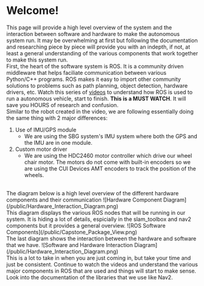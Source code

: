 # Welcome!
This page will provide a high level overview of the system and the interaction between software and hardware to make the autonomous system run.
It may be overwhelming at first but following the documentation and researching piece by piece will provide you with an indepth, if not,
at least a general understanding of the various components that work together to make this system run. 
<br/>
First, the heart of the software system is ROS. It is a community driven middleware that helps faciliate communication between various Python/C++ 
programs. ROS makes it easy to import other community solutions to problems such as path planning, object detection, hardware drivers, etc. 
Watch this series of [videos](https://www.youtube.com/watch?v=OWeLUSzxMsw&list=PLunhqkrRNRhYAffV8JDiFOatQXuU-NnxT) 
to understand how ROS is used to run a autonomous vehicle, start to finish. 
**This is a MUST WATCH**. It will save you HOURS of research and confusion.
<br/>
Similar to the robot created in the video, we are following essentially doing the same thing with 2 major differences:
1. Use of IMU/GPS module 
    - We are using the SBG system's IMU system where both the GPS and the IMU are in one module. 
2. Custom motor driver
    - We are using the HDC2460 motor controller which drive our wheel chair motor. The motors do not come with built-in
    encoders so we are using the CUI Devices AMT encoders to track the position of the wheels.
<br/>
The diagram below is a high level overview of the different hardware components and their communication
![Hardware Component Diagram](/public/Hardware_Interaction_Diagram.png)

<br/>
This diagram displays the various ROS nodes that will be running in our system. It is hiding a lot of details, espicially in the slam_toolbox and nav2
components but it provides a general overview.
![ROS Software Components](/public/Capstone_Package_View.png)
<br/>
The last diagram shows the interaction between the hardware and software that we have.
![Software and Hardware Interaction Diagram](/public/Hardware_Interaction_Diagram.png)

<br/>
This is a lot to take in when you are just coming in, but take your time and just be consistent. Continue to watch the videos and understand 
the various major components in ROS that are used and things will start to make sense. Look into the documentation of the libraries that we use 
like Nav2.
<br/>